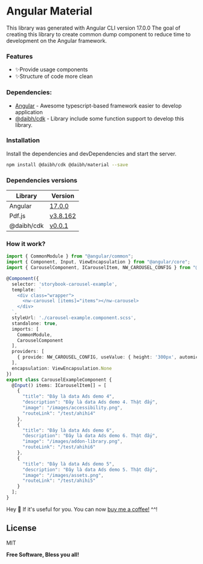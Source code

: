 
<Meta title="Material/Carousel/How it work" />

# Angular Material
This library was generated with Angular CLI version 17.0.0
The goal of creating this library to create common dump component to reduce time to development on the Angular framework.

### Features
- ✨Provide usage components
- ✨Structure of code more clean

### Dependencies:
- [Angular](https://angular.dev/) - Awesome typescript-based framework easier to develop application
- [@daibh/cdk](https://www.npmjs.com/package/@daibh/cdk) - Library include some function support to develop this library.

### Installation
Install the dependencies and devDependencies and start the server.

```sh
npm install @daibh/cdk @daibh/material --save
```

### Dependencies versions
| Library | Version |
| ------ | ------ |
| Angular | [17.0.0](https://github.com/angular/angular/releases/tag/17.0.0) |
| Pdf.js | [v3.8.162](https://github.com/mozilla/pdf.js/releases/tag/v3.8.162) |
| @daibh/cdk | [v0.0.1](https://www.npmjs.com/package/@daibh/cdk/v/0.0.1) |

### How it work?

```ts
import { CommonModule } from "@angular/common";
import { Component, Input, ViewEncapsulation } from "@angular/core";
import { CarouselComponent, ICarouselItem, NW_CAROUSEL_CONFIG } from "@daibh/material";

@Component({
  selector: 'storybook-carousel-example',
  template: `
    <div class="wrapper">
      <nw-carousel [items]="items"></nw-carousel>
    </div>
  `,
  styleUrl: './carousel-example.component.scss',
  standalone: true,
  imports: [
    CommonModule,
    CarouselComponent
  ],
  providers: [
    { provide: NW_CAROUSEL_CONFIG, useValue: { height: '300px', automic: false } }
  ],
  encapsulation: ViewEncapsulation.None
})
export class CarouselExampleComponent {
  @Input() items: ICarouselItem[] = [
    {
      "title": "Đây là data Ads demo 4",
      "description": "Đây là data Ads demo 4. Thật đấy",
      "image": "/images/accessibility.png",
      "routeLink": "/test/ahihi4"
    },
    {
      "title": "Đây là data Ads demo 6",
      "description": "Đây là data Ads demo 6. Thật đấy",
      "image": "/images/addon-library.png",
      "routeLink": "/test/ahihi6"
    },
    {
      "title": "Đây là data Ads demo 5",
      "description": "Đây là data Ads demo 5. Thật đấy",
      "image": "/images/assets.png",
      "routeLink": "/test/ahihi5"
    }
  ];
}
```

Hey 👋 If it's useful for you. You can now [buy me a coffee!](https://www.buymeacoffee.com/oniwa1102s) ^^!

## License

MIT

**Free Software, Bless you all!**